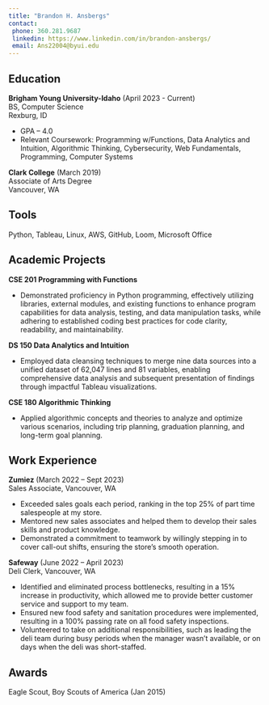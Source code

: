 ```yaml
---
title: "Brandon H. Ansbergs"
contact:
 phone: 360.281.9687
 linkedin: https://www.linkedin.com/in/brandon-ansbergs/
 email: Ans22004@byui.edu
---
```


## Education

**Brigham Young University-Idaho** (April 2023 - Current)  
BS, Computer Science  
Rexburg, ID

- GPA – 4.0
- Relevant Coursework: Programming w/Functions, Data Analytics and Intuition, Algorithmic Thinking, Cybersecurity, Web Fundamentals, Programming, Computer Systems

**Clark College** (March 2019)  
Associate of Arts Degree  
Vancouver, WA

## Tools

Python, Tableau, Linux, AWS, GitHub, Loom, Microsoft Office

## Academic Projects

**CSE 201 Programming with Functions**

- Demonstrated proficiency in Python programming, effectively utilizing libraries, external modules, and existing functions to enhance program capabilities for data analysis, testing, and data manipulation tasks, while adhering to established coding best practices for code clarity, readability, and maintainability.

**DS 150 Data Analytics and Intuition**

- Employed data cleansing techniques to merge nine data sources into a unified dataset of 62,047 lines and 81 variables, enabling comprehensive data analysis and subsequent presentation of findings through impactful Tableau visualizations.

**CSE 180 Algorithmic Thinking**

- Applied algorithmic concepts and theories to analyze and optimize various scenarios, including trip planning, graduation planning, and long-term goal planning.

## Work Experience

**Zumiez** (March 2022 – Sept 2023)  
Sales Associate, Vancouver, WA

- Exceeded sales goals each period, ranking in the top 25% of part time salespeople at my store.
- Mentored new sales associates and helped them to develop their sales skills and product knowledge.
- Demonstrated a commitment to teamwork by willingly stepping in to cover call-out shifts, ensuring the store's smooth operation.

**Safeway** (June 2022 – April 2023)  
Deli Clerk, Vancouver, WA

- Identified and eliminated process bottlenecks, resulting in a 15% increase in productivity, which allowed me to provide better customer service and support to my team.
- Ensured new food safety and sanitation procedures were implemented, resulting in a 100% passing rate on all food safety inspections.
- Volunteered to take on additional responsibilities, such as leading the deli team during busy periods when the manager wasn't available, or on days when the deli was short-staffed.

## Awards

Eagle Scout, Boy Scouts of America (Jan 2015)